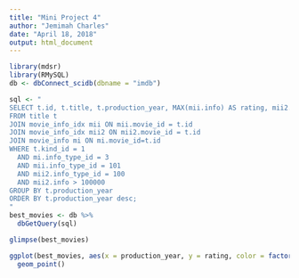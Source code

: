 ```yaml
---
title: "Mini Project 4"
author: "Jemimah Charles"
date: "April 18, 2018"
output: html_document
---
```


```r
library(mdsr)
library(RMySQL)
db <- dbConnect_scidb(dbname = "imdb")

sql <- "
SELECT t.id, t.title, t.production_year, MAX(mii.info) AS rating, mii2.info AS votes, mi.info AS genre
FROM title t
JOIN movie_info_idx mii ON mii.movie_id = t.id
JOIN movie_info_idx mii2 ON mii2.movie_id = t.id
JOIN movie_info mi ON mi.movie_id=t.id
WHERE t.kind_id = 1
  AND mi.info_type_id = 3
  AND mii.info_type_id = 101
  AND mii2.info_type_id = 100
  AND mii2.info > 100000
GROUP BY t.production_year
ORDER BY t.production_year desc;
"
best_movies <- db %>%
  dbGetQuery(sql)

glimpse(best_movies)

ggplot(best_movies, aes(x = production_year, y = rating, color = factor(rating))) +
  geom_point()

```